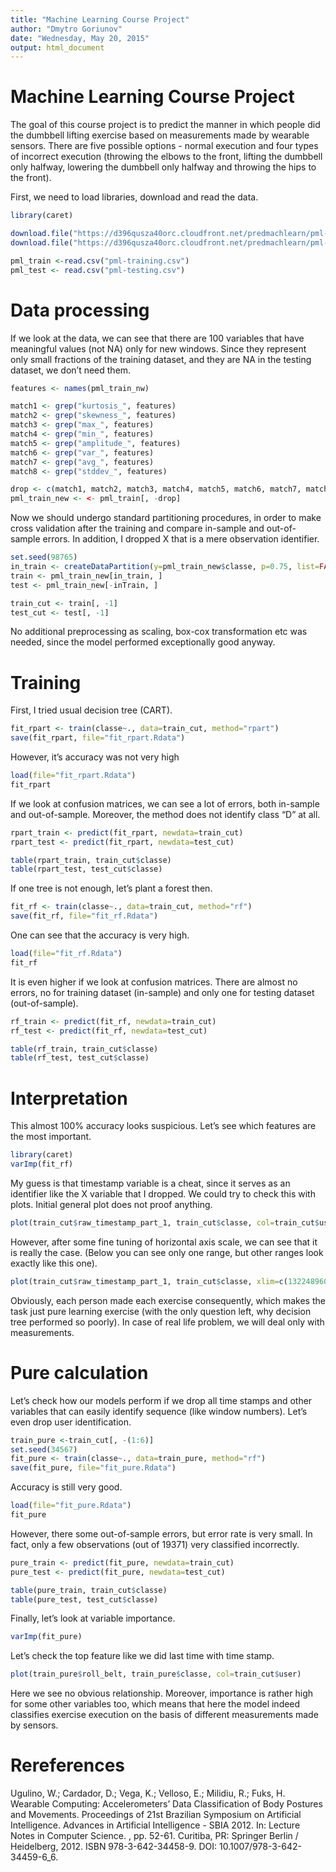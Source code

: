```yaml
---
title: "Machine Learning Course Project"
author: "Dmytro Goriunov"
date: "Wednesday, May 20, 2015"
output: html_document
---
```


Machine Learning Course Project
===============================

The goal of this course project is to predict the manner in which people did the dumbbell lifting exercise based on measurements made by wearable sensors. There are five possible options - normal execution and four types of incorrect execution (throwing the elbows to the front, lifting the dumbbell only halfway, lowering the dumbbell only halfway and throwing the hips to the front).

First, we need to load libraries, download and read the data.

```r
library(caret)

download.file("https://d396qusza40orc.cloudfront.net/predmachlearn/pml-training.csv", "pml-training.csv")
download.file("https://d396qusza40orc.cloudfront.net/predmachlearn/pml-testing.csv", "pml-testing.csv")

pml_train <-read.csv("pml-training.csv")
pml_test <- read.csv("pml-testing.csv")
```

Data processing
===============

If we look at the data, we can see that there are 100 variables that have meaningful values (not NA) only for new windows. Since they represent only small fractions of the training dataset, and they are NA in the testing dataset, we don't need them.

```r
features <- names(pml_train_nw)

match1 <- grep("kurtosis_", features)
match2 <- grep("skewness_", features)
match3 <- grep("max_", features)
match4 <- grep("min_", features)
match5 <- grep("amplitude_", features)
match6 <- grep("var_", features)
match7 <- grep("avg_", features)
match8 <- grep("stddev_", features)

drop <- c(match1, match2, match3, match4, match5, match6, match7, match8)
pml_train_new <- <- pml_train[, -drop]
```

Now we should undergo standard partitioning procedures, in order to make cross validation after the training and compare in-sample and out-of-sample errors. In addition, I dropped X that is a mere observation identifier.

```r
set.seed(98765)
in_train <- createDataPartition(y=pml_train_new$classe, p=0.75, list=FALSE)
train <- pml_train_new[in_train, ]
test <- pml_train_new[-inTrain, ]

train_cut <- train[, -1]
test_cut <- test[, -1]
```

No additional preprocessing as scaling, box-cox transformation etc was needed, since the model performed exceptionally good anyway.

Training
========

First, I tried usual decision tree (CART).

```r
fit_rpart <- train(classe~., data=train_cut, method="rpart")
save(fit_rpart, file="fit_rpart.Rdata")
```

However, it's accuracy was not very high

```r
load(file="fit_rpart.Rdata")
fit_rpart
```

If we look at confusion matrices, we can see a lot of errors, both in-sample and out-of-sample. Moreover, the method does not identify class "D" at all.

```r
rpart_train <- predict(fit_rpart, newdata=train_cut)
rpart_test <- predict(fit_rpart, newdata=test_cut)

table(rpart_train, train_cut$classe)
table(rpart_test, test_cut$classe)

```

If one tree is not enough, let's plant a forest then.

```r
fit_rf <- train(classe~., data=train_cut, method="rf")
save(fit_rf, file="fit_rf.Rdata")
```

One can see that the accuracy is very high.

```r
load(file="fit_rf.Rdata")
fit_rf
```

It is even higher if we look at confusion matrices. There are almost no errors, no for training dataset (in-sample) and only one for testing dataset (out-of-sample). 

```r
rf_train <- predict(fit_rf, newdata=train_cut)
rf_test <- predict(fit_rf, newdata=test_cut)

table(rf_train, train_cut$classe)
table(rf_test, test_cut$classe)
```

Interpretation
==============

This almost 100% accuracy looks suspicious. Let's see which features are the most important.

```r
library(caret)
varImp(fit_rf)
```

My guess is that timestamp variable is a cheat, since it serves as an identifier like the X variable that I dropped. We could try to check this with plots. Initial general plot does not proof anything.

```r
plot(train_cut$raw_timestamp_part_1, train_cut$classe, col=train_cut$user)
```

However, after some fine tuning of horizontal axis scale, we can see that it is really the case. (Below you can see only one range, but other ranges look exactly like this one).

```r
plot(train_cut$raw_timestamp_part_1, train_cut$classe, xlim=c(1322489600,1322489730), col=train_cut$user)
```

Obviously, each person made each exercise consequently, which makes the task just pure learning exercise (with the only question left, why decision tree performed so poorly). In case of real life problem, we will deal only with measurements.

Pure calculation
================

Let's check how our models perform if we drop all time stamps and other variables that can easily identify sequence (like window numbers). Let's even drop user identification.

```r
train_pure <-train_cut[, -(1:6)]
set.seed(34567)
fit_pure <- train(classe~., data=train_pure, method="rf")
save(fit_pure, file="fit_pure.Rdata")
```

Accuracy is still very good.

```r
load(file="fit_pure.Rdata")
fit_pure
```

However, there some out-of-sample errors, but error rate is very small. In fact, only a few observations (out of 19371) very classified incorrectly.

```r
pure_train <- predict(fit_pure, newdata=train_cut)
pure_test <- predict(fit_pure, newdata=test_cut)

table(pure_train, train_cut$classe)
table(pure_test, test_cut$classe)
```

Finally, let's look at variable importance.

```r
varImp(fit_pure)
```

Let's check the top feature like we did last time with time stamp.

```r
plot(train_pure$roll_belt, train_pure$classe, col=train_cut$user)
```

Here we see no obvious relationship. Moreover, importance is rather high for some other variables too, which means that here the model indeed classifies exercise execution on the basis of different measurements made by sensors.

Rereferences
============
Ugulino, W.; Cardador, D.; Vega, K.; Velloso, E.; Milidiu, R.; Fuks, H. Wearable Computing: Accelerometers' Data Classification of Body Postures and Movements. Proceedings of 21st Brazilian Symposium on Artificial Intelligence. Advances in Artificial Intelligence - SBIA 2012. In: Lecture Notes in Computer Science. , pp. 52-61. Curitiba, PR: Springer Berlin / Heidelberg, 2012. ISBN 978-3-642-34458-9. DOI: 10.1007/978-3-642-34459-6_6.